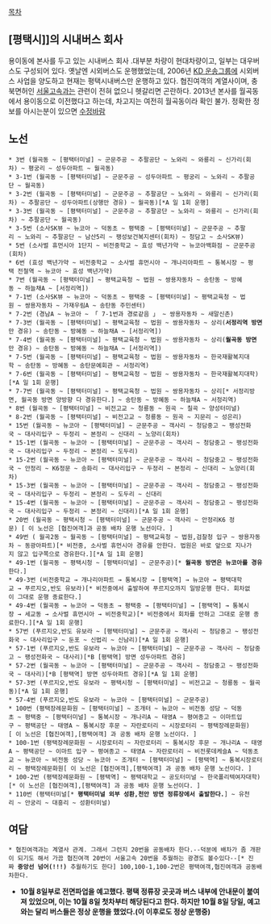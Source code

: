 [[목차]]

== [평택시]]의 시내버스 회사 ==
용이동에 본사를 두고 있는 시내버스 회사 .대부분 차량이 현대차량이고, 일부는 대우버스도 구성되어 있다. 옛날엔 시외버스도 운행했었는데, 2006년 [[KD 운송그룹]]에 시외버스 사업을 양도하고 현재는 평택시내버스만 운행하고 있다. 협진여객의 계열사이며, 충북면허인 [[서울고속]]과는 관련이 전혀 없으니 헷갈리면 곤란하다. 2013년 본사를 월곡동에서 용이동으로 이전했다고 하는데, 차고지는 여전히 월곡동이라 확인 불가. 정확한 정보를 아시는분이 있으면 [[수정바람]]

== 노선 ==
 * 3번 (월곡동 ~ [평택터미널] ~ 군문주공 ~ 추팔공단 ~ 노와리 ~ 와룡리 ~ 신가리(회차) ~ 평궁리 ~ 성두아파트 ~ 월곡동)
 * 3-1번 (월곡동 ~ [평택터미널] ~ 군문주공 ~ 성두아파트 ~ 평궁리 ~ 노와리 ~ 추팔공단 ~ 월곡동)
 * 3-2번 (월곡동 ~ [평택터미널] ~ 군문주공 ~ 추팔공단 ~ 노와리 ~ 와룡리 ~ 신가리(회차) ~ 추팔공단 ~ 성두아파트(상행만 경유) ~ 월곡동)[*A 일 1회 운행]
 * 3-3번 (월곡동 ~ [평택터미널] ~ 군문주공 ~ 추팔공단 ~ 노와리 ~ 와룡리 ~ 신가리(회차) ~ 추팔공단 ~ 월곡동)
 * 3-5번 (소사SK뷰 ~ 뉴코아 ~ 덕동초 ~ 평택중 ~ [평택터미널] ~ 군문주공 ~ 추팔리 ~ 노와리 ~ 추팔공단 ~ 남산5리 ~ 팽성보건복지센터(회차) ~ 청담고 ~ 소사SK뷰)
 * 5번 (소사벌 휴먼시아 1단지 ~ 비전중학교 ~ 효성 백년가약 ~ 뉴코아백화점 ~ 군문주공(회차)
 * 6번 (효성 백년가약 ~ 비전중학교 ~ 소사벌 휴먼시아 ~ 개나리아파트 ~ 통복시장 ~ 평택 전철역 ~ 뉴코아 ~ 효성 백년가약)
 * 7번 (월곡동 ~ [평택터미널] ~ 평택교육청 ~ 법원 ~ 쌍용자동차 ~ 송탄동 ~ 방혜동 ~ 하늘채A ~ [서정리역])
 * 7-1번 (소사SK뷰 ~ 뉴코아 ~ 덕동초 ~ 평택중 ~ [평택터미널] ~ 평택교육청 ~ 법원 ~ 쌍용자동차 ~ 가재우림A ~ 송탄동 주민센터)
 * 7-2번 (경남A ~ 뉴코아 ~ 「 7-1번과 경로같음 」 ~ 쌍용자동차 ~ 새말신촌)
 * 7-3번 (월곡동 ~ [평택터미널] ~ 평택교육청 ~ 법원 ~ 쌍용자동차 ~ 상리('''서정리역 방면'''만 경유) ~ 송탄동 ~ 방혜동 ~ 하늘채A ~ [서정리역])
 * 7-4번 (월곡동 ~ [평택터미널] ~ 평택교육청 ~ 법원 ~ 쌍용자동차 ~ 상리('''월곡동 방면'''만 경유) ~ 송탄동 ~ 방혜동 ~ 하늘채A ~ [서정리역])
 * 7-5번 (월곡동 ~ [평택터미널] ~ 평택교육청 ~ 법원 ~ 쌍용자동차 ~ 한국재활복지대학 ~ 송탄동 ~ 방혜동 ~ 송탄문예회관 ~ 서정리역)
 * 7-6번 (월곡동 ~ [평택터미널] ~ 평택교육청 ~ 법원 ~ 쌍용자동차 ~ 한국재활복지대학)[*A 일 1회 운행]
 * 7-7번 (월곡동 ~ [평택터미널] ~ 평택교육청 ~ 법원 ~ 쌍용자동차 ~ 상리[* 서정리방면, 월곡동 방면 양방향 다 경유한다.] ~ 송탄동 ~ 방혜동 ~ 하늘채A ~ 서정리역)
 * 8번 (월곡동 ~ [평택터미널] ~ 비전고교 ~ 청룡동 ~ 원곡 ~ 칠곡 ~ 양성터미널)
 * 8-2번 (월곡동 ~ [평택터미널] ~ 비전고교 ~ 청룡동 ~ 원곡 ~ 지문리 ~ 성은리)
 * 15번 (월곡동 ~ 뉴코아 ~ [평택터미널] ~ 군문주공 ~ 객사리 ~ 청담중고 ~ 팽성전화국 ~ 대사리입구 ~ 두정리 ~ 본정리 ~ 신대리 ~ 노양리(회차)
 * 15-1번 (월곡동 ~ 뉴코아 ~ [평택터미널] ~ 군문주공 ~ 객사리 ~ 청담중고 ~ 팽성전화국 ~ 대사리입구 ~ 두정리 ~ 본정리 ~ 도두리)
 * 15-2번 (월곡동 ~ 뉴코아 ~ [평택터미널] ~ 군문주공 ~ 객사리 ~ 청담중고 ~ 팽성전화국 ~ 안정리 ~ K6정문 ~ 송화리 ~ 대사리입구 ~ 두정리 ~ 본정리 ~ 신대리 ~ 노양리(회차)
 * 15-3번 (월곡동 ~ 뉴코아 ~ [평택터미널] ~ 군문주공 ~ 객사리 ~ 청담중고 ~ 팽성전화국 ~ 대사리입구 ~ 두정리 ~ 본정리 ~ 도두리 ~ 신대리
 * 15-4번 (월곡동 ~ 뉴코아 ~ [평택터미널] ~ 군문주공 ~ 객사리 ~ 청담중고 ~ 팽성전화국 ~ 대사리입구 ~ 두정리 ~ 본정리 ~ 신대리)[*A 일 1회 운행]
 * 20번 (월곡동 ~ 평택시청 ~ [평택터미널] ~ 군문주공 ~ 객사리 ~ 안정리K6 정문) [ 이 노선은 [협진여객]과 공동 배차 운행 노선이다. ]
 * 49번 ( 월곡2동 ~ 월곡동 ~ [평택터미널] ~ 평택교육청 ~ 법원,검찰청 입구 ~ 쌍용자동차 ~ 동광아파트)[* 비전중, 소사벌 휴먼시아 경유를 안한다. 법원은 바로 앞으로 지나가지 않고 입구쪽으로 경유한다.][*A 일 1회 운행]
 * 49-1번 (월곡동 ~ 평택시청 ~ [평택터미널] ~ 군문주공)[* '''월곡동 방면은 뉴코아를 경유'''한다.]
 * 49-3번 (비전중학교 → 개나리아파트 → 통복시장 → [평택역] → 뉴코아 → 평택대학교 → 푸르지오,반도 유보라)[* 비전중에서 출발하여 푸르지오까지 일방운행 한다. 회차없이 그대로 운행 종료한다.]
 * 49-4번 (월곡동 → 뉴코아 → 덕동초 → 평택중 → [평택터미널] → [평택역] → 통복시장 → 세교동 → 소사벌 휴먼시아 → 비전중학교)[* 비전중에서 회차를 안하고 그대로 운행 종료한다.][*A 일 1회 운행]
 * 57번 (푸르지오,반도 유보라 ~ [평택터미널] ~ 군문주공 ~ 객사리 ~ 청담중고 ~ 팽성전화국 ~ 대사리입구 ~ 둔포 ~ 신법리 ~ 신남리)[*A 일 1회 운행]
 * 57-1번 (푸르지오,반도 유보라 ~ 뉴코아 ~ [평택터미널] ~ 군문주공 ~ 객사리 ~ 청담중고 ~ 팽성전화국 ~ 대사리)[*B [평택역] 방면 성두아파트 경유]
 * 57-2번 (월곡동 ~ 뉴코아 ~ [평택터미널] ~ 군문주공 ~ 객사리 ~ 청담중고 ~ 팽성전화국 ~ 대사리)[*B [평택역] 방면 성두아파트 경유][*A 일 1회 운행]
 * 57-3번 (푸르지오,반도 유보라 ~ 평택시청 ~ [평택터미널] ~ 비전고교 ~ 청룡동 ~ 월곡동)[*A 일 1회 운행]
 * 57-4번 (푸르지오,반도 유보라 ~ 뉴코아 ~ [평택터미널] ~ 군문주공) 
 * 100번 (평택장례문화원 ~ [평택터미널] ~ 조개터 ~ 뉴코아 ~ 비전동 성당 ~ 덕동초 ~ 평택중 ~ [평택터미널] ~ 통복시장 ~ 개나리A ~ 태영A ~ 평여종고 ~ 이마트입구 ~ 평택공단 ~ 태영A ~ 통복시장 후문 ~ 자란로터리 ~ 시장로터리 ~ 평택장례문화원)[ 이 노선은 [협진여객],[평택여객] 과 공동 배차 운행 노선이다. ]
 * 100-1번 (평택장례문화원 ~ 시장로터리 ~ 자란로터리 ~ 통복시장 후문 ~ 개나리A ~ 태영A ~ 평택공단 ~ 이마트 입구 ~ 평여종고 ~ 태영A ~ 자란로터리 ~ 비전롯데케슬A ~ 덕동초교 ~ 뉴코아 ~ 비전동 성당 ~ 뉴코아 ~ 조개터 ~ [평택터미널] ~ [평택역] ~ 통복시장로터리 ~ 평택장례문화원[ 이 노선은 [협진여객],[평택여객] 과 공동 배차 운행 노선이다. ]
 * 100-2번 (평택장례문화원 ~ [평택역] ~ 평택대학교 ~ 공도터미널 ~ 한국폴리텍여자대학)[* 이 노선은 [협진여객],[평택여객] 과 공동 배차 운행 노선이다. ]
 * 110번 (평택터미널[* '''평택터미널 외부 성환,천안 방면 정류장에서 출발한다.'''] ~ 유천리 ~ 안궁리 ~ 대흥리 ~ 성환터미널)
== 여담 ==
 * 협진여객과는 계열사 관계. 그래서 그런지 20번을 공동배차 한다.--덕분에 배차가 좀 개판이 되기도 해서 가끔 협진여객 20번이 서울고속 20번을 추월하는 광경도 볼수있다--[* 진짜 '''중앙선 넘어(!!!)''' 추월하기도 한다] 100,100-1,100-2번은 평택여객,협진여객과 공동배차한다.

* '''10월 8일부로 전면파업을 예고했다. 평택 정류장 곳곳과 버스 내부에 안내문이 붙여져 있었으며, 이는 10월 8일 첫차부터 해당된다고 한다. 하지만 10월 8일 당일, 예고와는 달리 버스들은 정상 운행을 했었다.(이 이후로도 정상 운행중)'''
